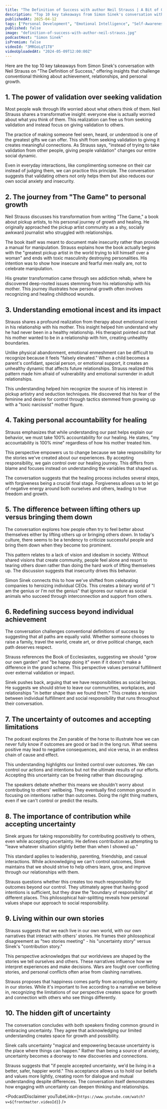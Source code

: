 ```yaml
---
title: "The Definition of Success with author Neil Strauss | A Bit of Optimism Podcast"
description: "Top 10 key takeaways from Simon Sinek's conversation with Neil Strauss on "The Definition of Success," offering insights that challenge conventional thinking about achievement, relationships, and personal growth."
publishedAt: 2025-04-12
tags: ["Personal Development", "Emotional Intelligence", "Self-Awareness"]
published: false
image: "definition-of-success-with-author-neil-strauss.jpg"
podcastHost: "Simon Sinek"
isPremium: false
videoId: "3MRGoLqT1T8"
videoUploadedAt: "2024-05-09T12:00:00Z"
---
```



<PodcastSummaryPageLayout frontmatter={frontmatter}>

Here are the top 10 key takeaways from Simon Sinek's conversation with Neil Strauss on "The Definition of Success," offering insights that challenge conventional thinking about achievement, relationships, and personal growth.

## 1. The power of validation over seeking validation

Most people walk through life worried about what others think of them. Neil Strauss shares a transformative insight: everyone else is actually worried about what you think of them. This realization can free us from seeking validation and instead focus on giving validation to others.

The practice of making someone feel seen, heard, or understood is one of the greatest gifts we can offer. This shift from seeking validation to giving it creates meaningful connections. As Strauss says, "instead of trying to take validation from other people, giving people validation" changes our entire social dynamic.

Even in everyday interactions, like complimenting someone on their car instead of judging them, we can practice this principle. The conversation suggests that validating others not only helps them but also reduces our own social anxiety and insecurity.

## 2. The journey from "The Game" to personal growth

Neil Strauss discusses his transformation from writing "The Game," a book about pickup artists, to his personal journey of growth and healing. He originally approached the pickup artist community as a shy, socially awkward journalist who struggled with relationships.

The book itself was meant to document male insecurity rather than provide a manual for manipulation. Strauss explains how the book actually begins with the "greatest pickup artist in the world trying to kill himself over a woman" and ends with toxic masculinity destroying personalities. His intention was to show how insecure and fearful men really are, not to celebrate manipulation.

His greater transformation came through sex addiction rehab, where he discovered deep-rooted issues stemming from his relationship with his mother. This journey illustrates how personal growth often involves recognizing and healing childhood wounds.

## 3. Understanding emotional incest and its impact

Strauss shares a profound realization from therapy about emotional incest in his relationship with his mother. This insight helped him understand why he had never been in a healthy relationship. His therapist pointed out that his mother wanted to be in a relationship with him, creating unhealthy boundaries.

Unlike physical abandonment, emotional enmeshment can be difficult to recognize because it feels "falsely elevated." When a child becomes a parent's confidant, special person, or emotional support, it creates an unhealthy dynamic that affects future relationships. Strauss realized this pattern made him afraid of vulnerability and emotional surrender in adult relationships.

This understanding helped him recognize the source of his interest in pickup artistry and seduction techniques. He discovered that his fear of the feminine and desire for control through tactics stemmed from growing up with a "toxic narcissist" mother figure.

## 4. Taking personal accountability for healing

Strauss emphasizes that while understanding our past helps explain our behavior, we must take 100% accountability for our healing. He states, "my accountability is 100% mine" regardless of how his mother treated him.

This perspective empowers us to change because we take responsibility for the stories we've created about our experiences. By accepting responsibility, we gain control over our healing journey. This differs from blame and focuses instead on understanding the variables that shaped us.

The conversation suggests that the healing process includes several steps, with forgiveness being a crucial final stage. Forgiveness allows us to let go of negative energy around both ourselves and others, leading to true freedom and growth.

## 5. The difference between lifting others up versus bringing them down

The conversation explores how people often try to feel better about themselves either by lifting others up or bringing others down. In today's culture, there seems to be a tendency to criticize successful people and bring them down when they become too prominent.

This pattern relates to a lack of vision and idealism in society. Without shared visions that create community, people feel alone and resort to tearing others down rather than doing the hard work of lifting themselves up. The discussion suggests that insecurity drives this behavior.

Simon Sinek connects this to how we've shifted from celebrating companies to heroizing individual CEOs. This creates a binary world of "I am the genius or I'm not the genius" that ignores our nature as social animals who succeed through interconnection and support from others.

## 6. Redefining success beyond individual achievement

The conversation challenges conventional definitions of success by suggesting that all paths are equally valid. Whether someone chooses to raise a family, travel the world, create art, or drive political change, each path deserves respect.

Strauss references the Book of Ecclesiastes, suggesting we should "grow our own garden" and "be happy doing it" even if it doesn't make a difference in the grand scheme. This perspective values personal fulfillment over external validation or impact.

Sinek pushes back, arguing that we have responsibilities as social beings. He suggests we should strive to leave our communities, workplaces, and relationships "in better shape than we found them." This creates a tension between individual fulfillment and social responsibility that runs throughout their conversation.

## 7. The uncertainty of outcomes and accepting limitations

The podcast explores the Zen parable of the horse to illustrate how we can never fully know if outcomes are good or bad in the long run. What seems positive may lead to negative consequences, and vice versa, in an endless chain of cause and effect.

This understanding highlights our limited control over outcomes. We can control our actions and intentions but not the ultimate results of our efforts. Accepting this uncertainty can be freeing rather than discouraging.

The speakers debate whether this means we shouldn't worry about contributing to others' wellbeing. They eventually find common ground in focusing on intentions rather than outcomes. Doing the right thing matters, even if we can't control or predict the results.

## 8. The importance of contribution while accepting uncertainty

Sinek argues for taking responsibility for contributing positively to others, even while accepting uncertainty. He defines contribution as attempting to "leave whatever situation slightly better than when I showed up."

This standard applies to leadership, parenting, friendship, and casual interactions. While acknowledging we can't control outcomes, Sinek maintains that we should strive to help others learn, grow, and improve through our relationships with them.

Strauss questions whether this creates too much responsibility for outcomes beyond our control. They ultimately agree that having good intentions is sufficient, but they draw the "boundary of responsibility" at different places. This philosophical hair-splitting reveals how personal values shape our approach to social responsibility.

## 9. Living within our own stories

Strauss suggests that we each live in our own world, with our own narratives that interact with others' stories. He frames their philosophical disagreement as "two stories meeting" - his "uncertainty story" versus Sinek's "contribution story."

This perspective acknowledges that our worldviews are shaped by the stories we tell ourselves and others. These narratives influence how we interpret experiences and make decisions. Wars are fought over conflicting stories, and personal conflicts often arise from clashing narratives.

Strauss proposes that happiness comes partly from accepting uncertainty in our stories. While it's important to live according to a narrative we believe in, recognizing the limitations of our perspective creates space for growth and connection with others who see things differently.

## 10. The hidden gift of uncertainty

The conversation concludes with both speakers finding common ground in embracing uncertainty. They agree that acknowledging our limited understanding creates space for growth and possibility.

Sinek calls uncertainty "magical and empowering because uncertainty is the place where things can happen." Rather than being a source of anxiety, uncertainty becomes a doorway to new discoveries and connections.

Strauss suggests that "if people accepted uncertainty, we'd be living in a better, safer, happier world." This acceptance allows us to hold our beliefs and values more lightly, creating room for dialogue and mutual understanding despite differences. The conversation itself demonstrates how engaging with uncertainty can deepen thinking and relationships.

<PodcastDisclaimer
  youTubeLink={`https://www.youtube.com/watch?v=${frontmatter.videoId}`}
/>

</PodcastSummaryPageLayout>
